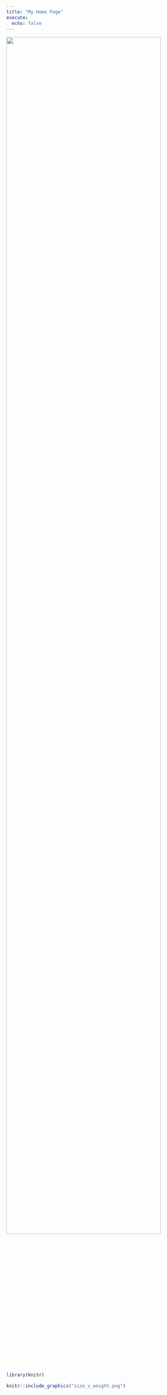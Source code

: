 ```yaml
---
title: "My Home Page"
execute: 
  echo: false
---
```


<img src="tutorial_files/figure-html/unnamed-chunk-4-1.png" width="90%" />

```r
library(knitr)
```

```r
knitr::include_graphics("size_v_weight.png")
```
